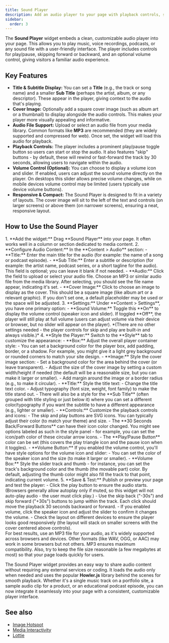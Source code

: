 ```yaml
---
title: Sound Player
description: Add an audio player to your page with playback controls, skip buttons, and an optional volume slider. Great for music tracks, podcasts, or any audio content.
sidebar:
  order: 3
---
```



The **Sound Player** widget embeds a clean, customizable audio player into your page. This allows you to play music, voice recordings, podcasts, or any sound file with a user-friendly interface. The player includes controls for play/pause, skipping forward or backward, and an optional volume control, giving visitors a familiar audio experience.

## Key Features

- **Title & Subtitle Display:** You can set a **Title** (e.g., the track or song name) and a smaller **Sub Title** (perhaps the artist, album, or any descriptor). These appear in the player, giving context to the audio that's playing.
- **Cover Image:** Optionally add a square cover image (such as album art or a thumbnail) to display alongside the audio controls. This makes your player more visually appealing and informative.
- **Audio File Support:** Upload or select an audio file from your media library. Common formats like **MP3** are recommended (they are widely supported and compressed for web). Once set, the widget will load this audio for playback.
- **Playback Controls:** The player includes a prominent play/pause toggle button so users can start or stop the audio. It also features "skip" buttons - by default, these will rewind or fast-forward the track by 30 seconds, allowing users to navigate within the audio.
- **Volume Control (Optional):** You can choose to display a volume icon and slider. If enabled, users can adjust the sound volume directly on the player. On desktops this slider allows precise volume changes, while on mobile devices volume control may be limited (users typically use device volume buttons).
- **Responsive & Compact:** The Sound Player is designed to fit in a variety of layouts. The cover image will sit to the left of the text and controls (on larger screens) or above them (on narrower screens), ensuring a neat, responsive layout.

## How to Use the Sound Player

<Steps>
1. **Add the widget:** Drag **Sound Player** into your page. It often works well in a column or section dedicated to media content.
2. **Configure Audio Content:** In the **Content > Audio** section:
   - **Title:** Enter the main title for the audio (for example: the name of a song or podcast episode).
   - **Sub Title:** Enter a subtitle or description (for example: the artist name, podcast series, or a short tagline for the audio). This field is optional; you can leave it blank if not needed.
   - **Audio:** Click the field to upload or select your audio file. Choose an MP3 or similar audio file from the media library. After selecting, you should see the file name appear, indicating it's set.
   - **Cover Image:** Click to choose an image to display as the cover. This should be a square image (like album art or a relevant graphic). If you don't set one, a default placeholder may be used or the space will be adjusted.
3. **Settings:** Under **Content > Settings**, you have one primary option:
   - **Sound Volume:** Toggle this **On** to display the volume control (speaker icon and slider). If toggled **Off**, the player will still play at full volume (users can adjust volume via their device or browser, but no slider will appear on the player).
   *(There are no other settings needed - the player controls for skip and play are built-in and always visible.)*
4. **Style the Player:** Switch to the **Style** tab to customize the appearance:
   - **Box:** Adjust the overall player container style:
     - You can set a background color for the player box, add padding, border, or a shadow. For example, you might give it a light grey background or rounded corners to match your site design.
   - **Image:** Style the cover image section:
     - Set a background color for the area behind the cover (or leave transparent).
     - Adjust the size of the cover image by setting a custom width/height if needed (the default will be a reasonable size, but you can make it larger or smaller).
     - Add margin around the image or a border radius (e.g., to make it circular).
   - **Title:** Style the title text:
     - Change the title text color.
     - Adjust typography (font size, weight, font family) to make the title stand out.
     - There will also be a style for the **Sub Title** (often grouped with title styling or just below it) where you can set a different color/typography if you want the subtitle to have a different appearance (e.g., lighter or smaller).
   - **Controls:** Customize the playback controls and icons:
     - The skip and play buttons are SVG icons. You can typically adjust their color (to match your theme) and size.
     - The **30 Seconds Back/Forward Buttons** can have their icon color changed. You might see options labeled as such in the style panel - for example, you can set the icon/path color of these circular arrow icons.
     - The **Play/Pause Button** color can be set (this covers the play triangle icon and the pause icon when it toggles).
   - **Volume Button:** If you enabled the volume control, you'll have style options for the volume icon and slider:
     - You can set the color of the speaker icon and the size (to make it larger or smaller).
     - **Volume Box:** Style the slider track and thumb - for instance, you can set the track's background color and the thumb (the movable part) color. By default, adjusting the thumb color might also fill the track to that point, indicating current volume.
5. **Save & Test:** Publish or preview your page and test the player:
   - Click the play button to ensure the audio starts. (Browsers generally allow autoplay only if muted, so this widget will not auto-play audio - the user must click play.)
   - Use the skip back ("-30s") and skip forward ("+30s") buttons to jump within the track. Each click should move the playback 30 seconds backward or forward.
   - If you enabled volume, click the speaker icon and adjust the slider to confirm it changes the volume.
   - Check the layout on different devices to ensure the player looks good responsively (the layout will stack on smaller screens with the cover centered above controls).
</Steps>

<Aside type="tip">
For best results, use an MP3 file for your audio, as it's widely supported across browsers and devices. Other formats (like WAV, OGG, or AAC) may work in some browsers but not others. MP3 ensures maximum compatibility. Also, try to keep the file size reasonable (a few megabytes at most) so that your page loads quickly for users.
</Aside>

The Sound Player widget provides an easy way to share audio content without requiring any external services or coding. It loads the audio only when needed and uses the popular **Howler.js** library behind the scenes for smooth playback. Whether it's a single music track on a portfolio site, a sample audio clip for a product, or an educational podcast episode, you can now integrate it seamlessly into your page with a consistent, customizable player interface.

## See also

- [Image Hotspot](/vertex/widgets/media-interactivity/image-hotspot/)
- [Media Interactivity](/vertex/widgets/media-interactivity/)
- [Lottie](/vertex/widgets/media-interactivity/lottie/)
